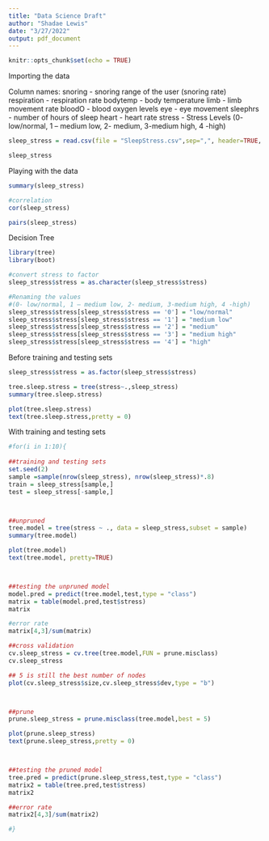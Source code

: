 ```yaml
---
title: "Data Science Draft"
author: "Shadae Lewis"
date: "3/27/2022"
output: pdf_document
---
```


```r
knitr::opts_chunk$set(echo = TRUE)
```


Importing the data

Column names:
snoring - snoring range of the user (snoring rate) 
respiration - respiration rate
bodytemp - body temperature 
limb - limb movement rate 
bloodO - blood oxygen levels
eye - eye movement
sleephrs - number of hours of sleep
heart - heart rate 
stress - Stress Levels (0- low/normal, 1 – medium low, 2- medium, 3-medium high, 4 -high)

```r

sleep_stress = read.csv(file = "SleepStress.csv",sep=",", header=TRUE, col.names = c("snoring", "respiration", "bodytemp", "limb", "bloodO", "eye","sleephrs", "heart", "stress"))

sleep_stress
```


Playing with the data

```r
summary(sleep_stress)

```

```r
#correlation
cor(sleep_stress)

pairs(sleep_stress)

```

Decision Tree

```r
library(tree)
library(boot)

#convert stress to factor
sleep_stress$stress = as.character(sleep_stress$stress)

#Renaming the values
#(0- low/normal, 1 – medium low, 2- medium, 3-medium high, 4 -high)
sleep_stress$stress[sleep_stress$stress == '0'] = "low/normal"
sleep_stress$stress[sleep_stress$stress == '1'] = "medium low"
sleep_stress$stress[sleep_stress$stress == '2'] = "medium"
sleep_stress$stress[sleep_stress$stress == '3'] = "medium high"
sleep_stress$stress[sleep_stress$stress == '4'] = "high"

```


Before training and testing sets
```r
sleep_stress$stress = as.factor(sleep_stress$stress)

tree.sleep.stress = tree(stress~.,sleep_stress)
summary(tree.sleep.stress)

plot(tree.sleep.stress)
text(tree.sleep.stress,pretty = 0)

```


With training and testing sets
```r

#for(i in 1:10){
  
##training and testing sets
set.seed(2)
sample =sample(nrow(sleep_stress), nrow(sleep_stress)*.8)
train = sleep_stress[sample,]
test = sleep_stress[-sample,]



##unpruned
tree.model = tree(stress ~ ., data = sleep_stress,subset = sample)
summary(tree.model)

plot(tree.model)
text(tree.model, pretty=TRUE)



##testing the unpruned model
model.pred = predict(tree.model,test,type = "class")
matrix = table(model.pred,test$stress)
matrix

#error rate 
matrix[4,3]/sum(matrix)

```

```r

##cross validation 
cv.sleep_stress = cv.tree(tree.model,FUN = prune.misclass)
cv.sleep_stress

## 5 is still the best number of nodes
plot(cv.sleep_stress$size,cv.sleep_stress$dev,type = "b")



##prune
prune.sleep_stress = prune.misclass(tree.model,best = 5)

plot(prune.sleep_stress)
text(prune.sleep_stress,pretty = 0)



##testing the pruned model
tree.pred = predict(prune.sleep_stress,test,type = "class")
matrix2 = table(tree.pred,test$stress)
matrix2

##error rate 
matrix2[4,3]/sum(matrix2)

#}
```
